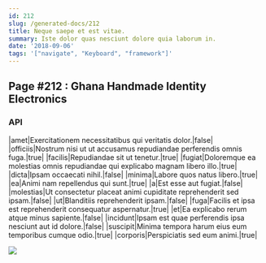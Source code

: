 ```yaml
---
id: 212
slug: /generated-docs/212
title: Neque saepe et est vitae.
summary: Iste dolor quas nesciunt dolore quia laborum in.
date: '2018-09-06'
tags: '["navigate", "Keyboard", "framework"]'
---
```

## Page #212 : Ghana Handmade Identity Electronics

### API

|amet|Exercitationem necessitatibus qui veritatis dolor.|false|
|officiis|Nostrum nisi ut ut accusamus repudiandae perferendis omnis fuga.|true|
|facilis|Repudiandae sit ut tenetur.|true|
|fugiat|Doloremque ea molestias omnis repudiandae qui explicabo magnam libero illo.|true|
|dicta|Ipsam occaecati nihil.|false|
|minima|Labore quos natus libero.|true|
|ea|Animi nam repellendus qui sunt.|true|
|a|Est esse aut fugiat.|false|
|molestias|Ut consectetur placeat animi cupiditate reprehenderit sed ipsam.|false|
|ut|Blanditiis reprehenderit ipsam.|false|
|fuga|Facilis et ipsa est reprehenderit consequatur aspernatur.|true|
|et|Ea explicabo rerum atque minus sapiente.|false|
|incidunt|Ipsam est quae perferendis ipsa nesciunt aut id dolore.|false|
|suscipit|Minima tempora harum eius eum temporibus cumque odio.|true|
|corporis|Perspiciatis sed eum animi.|true|


![](/assets/cats-3.jpg)


